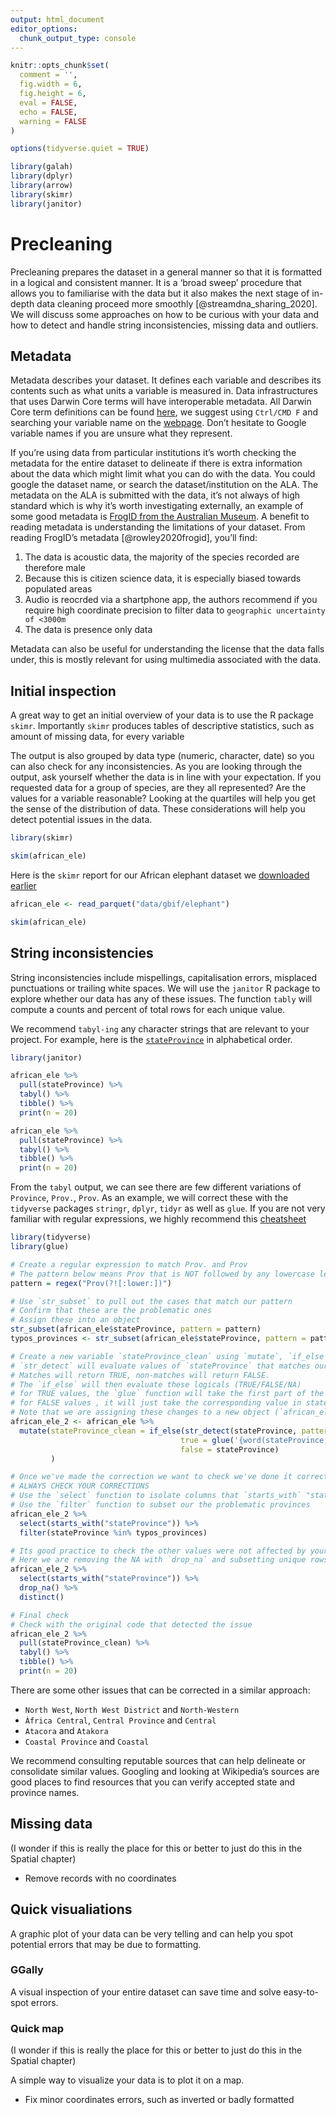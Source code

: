 ```yaml
---
output: html_document
editor_options: 
  chunk_output_type: console
---
```


```r

knitr::opts_chunk$set(
  comment = '', 
  fig.width = 6, 
  fig.height = 6,
  eval = FALSE,
  echo = FALSE,
  warning = FALSE
)

options(tidyverse.quiet = TRUE)

library(galah)
library(dplyr)
library(arrow)
library(skimr)
library(janitor)
```

# Precleaning

Precleaning prepares the dataset in a general manner so that it is formatted in a logical and consistent manner. It is a 'broad sweep' procedure that allows you to familiarise with the data but it also makes the next stage of in-depth data cleaning proceed more smoothly [@streamdna_sharing_2020]. We will discuss some approaches on how to be curious with your data and how to detect and handle string inconsistencies, missing data and outliers.

## Metadata

Metadata describes your dataset. It defines each variable and describes its contents such as what units a variable is measured in. Data infrastructures that uses Darwin Core terms will have interoperable metadata. All Darwin Core term definitions can be found [here](https://dwc.tdwg.org/terms/), we suggest using `Ctrl/CMD F` and searching your variable name on the [webpage](https://dwc.tdwg.org/terms/). Don't hesitate to Google variable names if you are unsure what they represent.

If you're using data from particular institutions it's worth checking the metadata for the entire dataset to delineate if there is extra information about the data which might limit what you can do with the data. You could google the dataset name, or search the dataset/institution on the ALA. The metadata on the ALA is submitted with the data, it's not always of high standard which is why it's worth investigating externally, an example of some good metadata is [FrogID from the Australian Museum](https://collections.ala.org.au/public/show/dr14760). A benefit to reading metadata is understanding the limitations of your dataset. From reading FrogID's metadata [@rowley2020frogid], you'll find:

1.  The data is acoustic data, the majority of the species recorded are therefore male
2.  Because this is citizen science data, it is especially biased towards populated areas
3.  Audio is reocrded via a shartphone app, the authors recommend if you require high coordinate precision to filter data to `geographic uncertainty of <3000m`
4.  The data is presence only data

Metadata can also be useful for understanding the license that the data falls under, this is mostly relevant for using multimedia associated with the data.

## Initial inspection

A great way to get an initial overview of your data is to use the R package `skimr`. Importantly `skimr` produces tables of descriptive statistics, such as amount of missing data, for every variable

The output is also grouped by data type (numeric, character, date) so you can also check for any inconsistencies. As you are looking through the output, ask yourself whether the data is in line with your expectation. If you requested data for a group of species, are they all represented? Are the values for a variable reasonable? Looking at the quartiles will help you get the sense of the distribution of data. These considerations will help you detect potential issues in the data.

```r
library(skimr)

skim(african_ele)
```

Here is the `skimr` report for our African elephant dataset we [downloaded earlier](download-data.qmd)

```r
african_ele <- read_parquet("data/gbif/elephant")

skim(african_ele)
```

## String inconsistencies

String inconsistencies include mispellings, capitalisation errors, misplaced punctuations or trailing white spaces. We will use the `janitor` R package to explore whether our data has any of these issues. The function `tably` will compute a counts and percent of total rows for each unique value.

We recommend `tabyl-ing` any character strings that are relevant to your project. For example, here is the [`stateProvince`](https://dwc.tdwg.org/terms/#dwc:stateProvince) in alphabetical order.

```r
library(janitor)

african_ele %>%
  pull(stateProvince) %>% 
  tabyl() %>% 
  tibble() %>% 
  print(n = 20)
```

```r
african_ele %>%
  pull(stateProvince) %>% 
  tabyl() %>% 
  tibble() %>% 
  print(n = 20)
```

From the `tabyl` output, we can see there are few different variations of `Province`, `Prov.`, `Prov`. As an example, we will correct these with the `tidyverse` packages `stringr`, `dplyr`, `tidyr` as well as `glue`. If you are not very familiar with regular expressions, we highly recommend this [cheatsheet](https://evoldyn.gitlab.io/evomics-2018/ref-sheets/R_strings.pdf)

```r
library(tidyverse)
library(glue)

# Create a regular expression to match Prov. and Prov
# The pattern below means Prov that is NOT followed by any lowercase letters
pattern = regex("Prov(?![:lower:])")

# Use `str_subset` to pull out the cases that match our pattern
# Confirm that these are the problematic ones
# Assign these into an object
str_subset(african_ele$stateProvince, pattern = pattern)
typos_provinces <- str_subset(african_ele$stateProvince, pattern = pattern)

# Create a new variable `stateProvince_clean` using `mutate`, `if_else`, `str_detect` and `glue`
# `str_detect` will evaluate values of `stateProvince` that matches our pattern we defined earlier.
# Matches will return TRUE, non-matches will return FALSE. 
# The `if_else` will then evaluate these logicals (TRUE/FALSE/NA) 
# for TRUE values, the `glue` function will take the first part of the province name enclosed in and join it with word Province.
# for FALSE values , it will just take the corresponding value in stateProvince
# Note that we are assigning these changes to a new object (`african_ele_2`)
african_ele_2 <- african_ele %>% 
  mutate(stateProvince_clean = if_else(str_detect(stateProvince, pattern = pattern),
                                      true = glue('{word(stateProvince, sep = " P")} Province'),
                                      false = stateProvince)
         ) 

# Once we've made the correction we want to check we've done it correctly.
# ALWAYS CHECK YOUR CORRECTIONS
# Use the `select` function to isolate columns that `starts_with` "stateProvince"
# Use the `filter` function to subset our the problematic provinces 
african_ele_2 %>% 
  select(starts_with("stateProvince")) %>% 
  filter(stateProvince %in% typos_provinces)

# Its good practice to check the other values were not affected by your corrections
# Here we are removing the NA with `drop_na` and subsetting unique rows with `distinct`
african_ele_2 %>% 
  select(starts_with("stateProvince")) %>% 
  drop_na() %>% 
  distinct() 

# Final check
# Check with the original code that detected the issue
african_ele_2 %>%
  pull(stateProvince_clean) %>% 
  tabyl() %>% 
  tibble() %>% 
  print(n = 20)
```

There are some other issues that can be corrected in a similar approach:

-   `North West`, `North West District` and `North-Western`
-   `Àfrica Central`, `Central Province` and `Central`
-   `Atacora` and `Atakora`
-   `Coastal Province` and `Coastal`

We recommend consulting reputable sources that can help delineate or consolidate similar values. Googling and looking at Wikipedia's sources are good places to find resources that you can verify accepted state and province names.

## Missing data

(I wonder if this is really the place for this or better to just do this in the Spatial chapter)

-   Remove records with no coordinates

## Quick visualiations

A graphic plot of your data can be very telling and can help you spot potential errors that may be due to formatting.

### GGally

A visual inspection of your entire dataset can save time and solve easy-to-spot errors.

### Quick map

(I wonder if this is really the place for this or better to just do this in the Spatial chapter)

A simple way to visualize your data is to plot it on a map.

-   Fix minor coordinates errors, such as inverted or badly formatted

```r

```

### 
